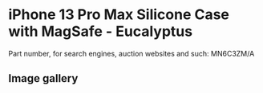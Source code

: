 
# iPhone 13 Pro Max Silicone Case with MagSafe - Eucalyptus

Part number, for search engines, auction websites and such: MN6C3ZM/A

## Image gallery

<div style={{ width: "768px" }}>
  <GalleryComponent
    images={[
      {
        original: "/everysource/MN6C3.png",
        thumbnail: "/everypreview/MN6C3.png",
      },
      {
        original: "/everysource/MN6C3_AV1.png",
        thumbnail: "/everypreview/MN6C3_AV1.png",
      },
      {
        original: "/everysource/MN6C3_AV2.png",
        thumbnail: "/everypreview/MN6C3_AV2.png",
      },
      {
        original: "/everysource/MN6C3_AV3.png",
        thumbnail: "/everypreview/MN6C3_AV3.png",
      },
      {
        original: "/everysource/MN6C3_AV4.png",
        thumbnail: "/everypreview/MN6C3_AV4.png",
      }
    ]}
  />
</div>